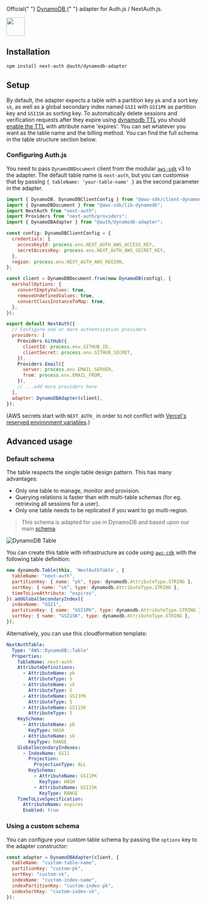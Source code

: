 <div
  style={{
    display: "flex",
    justifyContent: "space-between",
    alignItems: "center",
    padding: 16,
  }}
>
  <p style={{ fontWeight: "normal" }}>
    Official{" "}
    <a href="https://docs.aws.amazon.com/amazondynamodb/latest/developerguide/Introduction.html">
      DynamoDB
    </a>{" "}
    adapter for Auth.js / NextAuth.js.
  </p>
  <a href="https://docs.aws.amazon.com/dynamodb/index.html">
    <img
      style={{ display: "block" }}
      src="https://authjs.dev/img/adapters/dynamodb.png"
      width="48"
    />
  </a>
</div>

## Installation

```bash npm2yarn
npm install next-auth @auth/dynamodb-adapter
```

## Setup

By default, the adapter expects a table with a partition key `pk` and a sort key `sk`, as well as a global secondary index named `GSI1` with `GSI1PK` as partition key and `GSI1SK` as sorting key. To automatically delete sessions and verification requests after they expire using [dynamodb TTL](https://docs.aws.amazon.com/amazondynamodb/latest/developerguide/TTL.html) you should [enable the TTL](https://docs.aws.amazon.com/amazondynamodb/latest/developerguide/time-to-live-ttl-how-to.html) with attribute name 'expires'. You can set whatever you want as the table name and the billing method.
You can find the full schema in the table structure section below.

### Configuring Auth.js

You need to pass `DynamoDBDocument` client from the modular [`aws-sdk`](https://docs.aws.amazon.com/sdk-for-javascript/v3/developer-guide/dynamodb-example-dynamodb-utilities.html) v3 to the adapter.
The default table name is `next-auth`, but you can customise that by passing `{ tableName: 'your-table-name' }` as the second parameter in the adapter.

```javascript filename="pages/api/auth/[...nextauth].js"
import { DynamoDB, DynamoDBClientConfig } from "@aws-sdk/client-dynamodb";
import { DynamoDBDocument } from "@aws-sdk/lib-dynamodb";
import NextAuth from "next-auth";
import Providers from "next-auth/providers";
import { DynamoDBAdapter } from "@auth/dynamodb-adapter";

const config: DynamoDBClientConfig = {
  credentials: {
    accessKeyId: process.env.NEXT_AUTH_AWS_ACCESS_KEY,
    secretAccessKey: process.env.NEXT_AUTH_AWS_SECRET_KEY,
  },
  region: process.env.NEXT_AUTH_AWS_REGION,
};

const client = DynamoDBDocument.from(new DynamoDB(config), {
  marshallOptions: {
    convertEmptyValues: true,
    removeUndefinedValues: true,
    convertClassInstanceToMap: true,
  },
});

export default NextAuth({
  // Configure one or more authentication providers
  providers: [
    Providers.GitHub({
      clientId: process.env.GITHUB_ID,
      clientSecret: process.env.GITHUB_SECRET,
    }),
    Providers.Email({
      server: process.env.EMAIL_SERVER,
      from: process.env.EMAIL_FROM,
    }),
    // ...add more providers here
  ],
  adapter: DynamoDBAdapter(client),
});
```

(AWS secrets start with `NEXT_AUTH_` in order to not conflict with [Vercel's reserved environment variables](https://vercel.com/docs/environment-variables#reserved-environment-variables).)

## Advanced usage

### Default schema

The table respects the single table design pattern. This has many advantages:

- Only one table to manage, monitor and provision.
- Querying relations is faster than with multi-table schemas (for eg. retrieving all sessions for a user).
- Only one table needs to be replicated if you want to go multi-region.

> This schema is adapted for use in DynamoDB and based upon our main [schema](https://authjs.dev/reference/core/adapters#models)

![DynamoDB Table](https://i.imgur.com/hGZtWDq.png)

You can create this table with infrastructure as code using [`aws-cdk`](https://github.com/aws/aws-cdk) with the following table definition:

```javascript filename=stack.ts
new dynamodb.Table(this, `NextAuthTable`, {
  tableName: "next-auth",
  partitionKey: { name: "pk", type: dynamodb.AttributeType.STRING },
  sortKey: { name: "sk", type: dynamodb.AttributeType.STRING },
  timeToLiveAttribute: "expires",
}).addGlobalSecondaryIndex({
  indexName: "GSI1",
  partitionKey: { name: "GSI1PK", type: dynamodb.AttributeType.STRING },
  sortKey: { name: "GSI1SK", type: dynamodb.AttributeType.STRING },
});
```

Alternatively, you can use this cloudformation template:

```yaml filename=cloudformation.yaml
NextAuthTable:
  Type: "AWS::DynamoDB::Table"
  Properties:
    TableName: next-auth
    AttributeDefinitions:
      - AttributeName: pk
        AttributeType: S
      - AttributeName: sk
        AttributeType: S
      - AttributeName: GSI1PK
        AttributeType: S
      - AttributeName: GSI1SK
        AttributeType: S
    KeySchema:
      - AttributeName: pk
        KeyType: HASH
      - AttributeName: sk
        KeyType: RANGE
    GlobalSecondaryIndexes:
      - IndexName: GSI1
        Projection:
          ProjectionType: ALL
        KeySchema:
          - AttributeName: GSI1PK
            KeyType: HASH
          - AttributeName: GSI1SK
            KeyType: RANGE
    TimeToLiveSpecification:
      AttributeName: expires
      Enabled: true
```

### Using a custom schema

You can configure your custom table schema by passing the `options` key to the adapter constructor:

```javascript
const adapter = DynamoDBAdapter(client, {
  tableName: "custom-table-name",
  partitionKey: "custom-pk",
  sortKey: "custom-sk",
  indexName: "custom-index-name",
  indexPartitionKey: "custom-index-pk",
  indexSortKey: "custom-index-sk",
});
```
